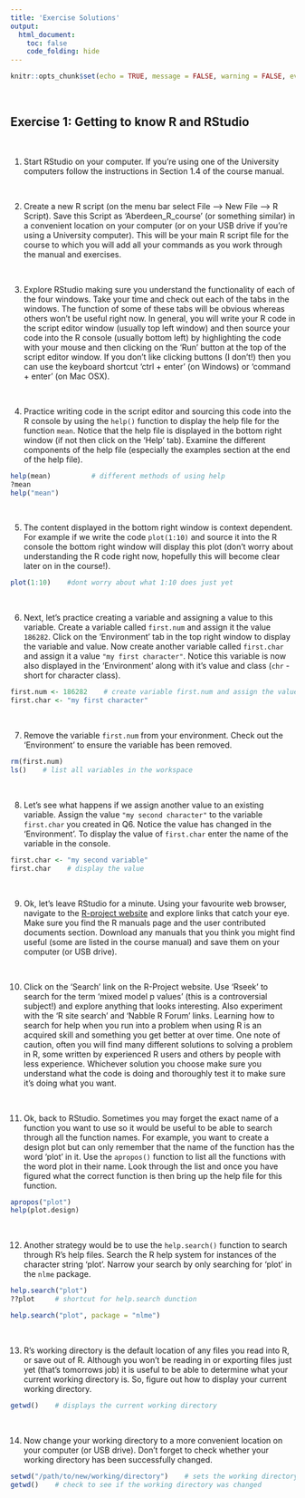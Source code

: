 ```yaml
---
title: 'Exercise Solutions'
output: 
  html_document:
    toc: false
    code_folding: hide
---
```


```r
knitr::opts_chunk$set(echo = TRUE, message = FALSE, warning = FALSE, eval = FALSE, cache = FALSE)
```

<br>

## Exercise 1: Getting to know R and RStudio

<br>

1. Start RStudio on your computer. If you're using one of the University computers follow the instructions in Section 1.4 of the course manual.

<br>

2. Create a new R script (on the menu bar select File --> New File --> R Script). Save this Script as ‘Aberdeen_R_course’ (or something similar) in a convenient location on your computer (or on your USB drive if you're using a University computer). This will be your main R script file for the course to which you will add all your commands as you work through the manual and exercises. 

<br>

3. Explore RStudio making sure you understand the functionality of each of the four windows. Take your time and check out each of the tabs in the windows. The function of some of these tabs will be obvious whereas others won't be useful right now. In general, you will write your R code in the script editor window (usually top left window) and then source your code into the R console (usually bottom left) by highlighting the code with your mouse and then clicking on the 'Run' button at the top of the script editor window. If you don't like clicking buttons (I don't!) then you can use the keyboard shortcut 'ctrl + enter' (on Windows) or 'command + enter' (on Mac OSX). 

<br>

4. Practice writing code in the script editor and sourcing this code into the R console by using the ```help()``` function to display the help file for the function ```mean```. Notice that the help file is displayed in the bottom right window (if not then click on the 'Help' tab). Examine the different components of the help file (especially the examples section at the end of the help file).

```r
help(mean)          # different methods of using help
?mean
help("mean")
```

<br>

5. The content displayed in the bottom right window is context dependent. For example if we write the code ```plot(1:10)``` and source it into the R console the bottom right window will display this plot (don't worry about understanding the R code right now, hopefully this will become clear later on in the course!). 

```r
plot(1:10)    #dont worry about what 1:10 does just yet
```

<br>

6. Next, let's practice creating a variable and assigning a value to this variable. Create a variable called ```first.num``` and assign it the value ```186282```. Click on the 'Environment' tab in the top right window to display the variable and value. Now create another variable called ```first.char``` and assign it a value ```"my first character"```. Notice this variable is now also displayed in the 'Environment' along with it's value and class (```chr``` - short for character class). 

```r
first.num <- 186282    # create variable first.num and assign the value 186282
first.char <- "my first character"
```
<br>

7. Remove the variable ```first.num``` from your environment. Check out the 'Environment' to ensure the variable has been removed. 

```r
rm(first.num)
ls()    # list all variables in the workspace 
```
<br>

8. Let's see what happens if we assign another value to an existing variable. Assign the value ```"my second character"``` to the variable ```first.char``` you created in Q6. Notice the value has changed in the 'Environment'. To display the value of ```first.char``` enter the name of the variable in the console. 

```r
first.char <- "my second variable"
first.char    # display the value 
```
<br>

9. Ok, let's leave RStudio for a minute. Using your favourite web browser, navigate to the [R-project website](http://www.r-project.org) and explore links that catch your eye. Make sure you find the R manuals page and the user contributed documents section. Download any manuals that you think you might find useful (some are listed in the course manual) and save them on your computer (or USB drive).

<br>

10. Click on the 'Search' link on the R-Project website. Use 'Rseek' to search for the term 'mixed model p values' (this is a controversial subject!) and explore anything that looks interesting. Also experiment with the 'R site search' and 'Nabble R Forum' links. Learning how to search for help when you run into a problem when using R is an acquired skill and something you get better at over time. One note of caution, often you will find many different solutions to solving a problem in R, some written by experienced R users and others by people with less experience. Whichever solution you choose make sure you understand what the code is doing and thoroughly test it to make sure it's doing what you want.

<br>

11.	Ok, back to RStudio. Sometimes you may forget the exact name of a function you want to use so it would be useful to be able to search through all the function names. For example, you want to create a design plot but can only remember that the name of the function has the word 'plot' in it. Use the ```apropos()``` function to list all the functions with the word plot in their name. Look through the list and once you have figured what the correct function is then bring up the help file for this function. 

```r
apropos("plot")
help(plot.design)
```
<br>

12. Another strategy would be to use the ```help.search()``` function to search through R's help files. Search the R help system for instances of the character string ‘plot’. Narrow your search by only searching for ‘plot’ in the ```nlme``` package.

```r
help.search("plot")
??plot     # shortcut for help.search dunction

help.search("plot", package = "nlme")
```
<br>

13.	R's working directory is the default location of any files you read into R, or save out of R. Although you won't be reading in or exporting files just yet (that's tomorrows job) it is useful to be able to determine what your current working directory is. So, figure out how to display your current working directory.

```r
getwd()    # displays the current working directory 
```
<br>

14.	Now change your working directory to a more convenient location on your computer (or USB drive). Don't forget to check whether your working directory has been successfully changed. 

```r
setwd("/path/to/new/working/directory")    # sets the working directory 
getwd()    # check to see if the working directory was changed
```
